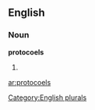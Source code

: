 ==English==

===Noun===
'''protocoels'''

# {{plural of|[[protocoel]]}}

[[Category:English plurals]]

[[ar:protocoels]]